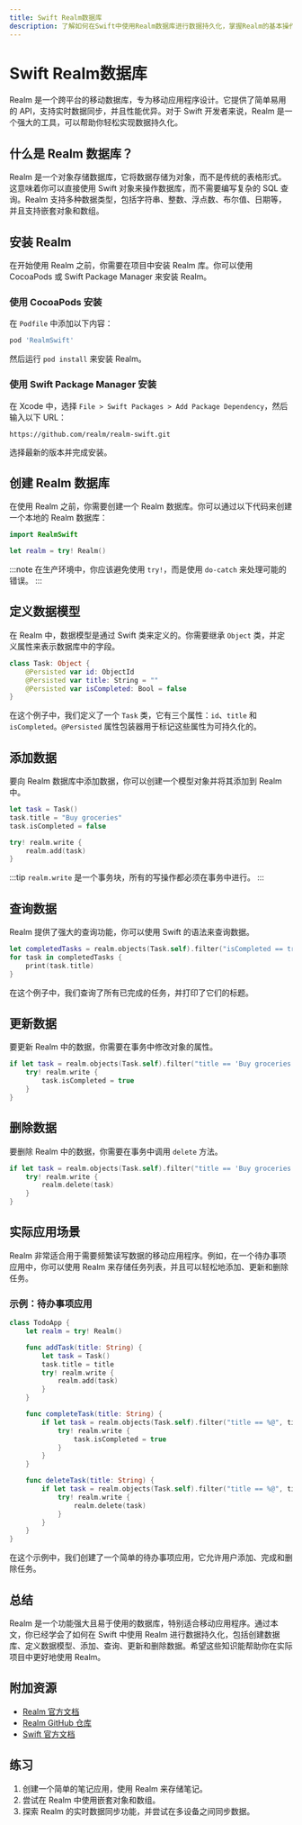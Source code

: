 ```yaml
---
title: Swift Realm数据库
description: 了解如何在Swift中使用Realm数据库进行数据持久化，掌握Realm的基本操作和实际应用场景。
---
```


# Swift Realm数据库

Realm 是一个跨平台的移动数据库，专为移动应用程序设计。它提供了简单易用的 API，支持实时数据同步，并且性能优异。对于 Swift 开发者来说，Realm 是一个强大的工具，可以帮助你轻松实现数据持久化。

## 什么是 Realm 数据库？

Realm 是一个对象存储数据库，它将数据存储为对象，而不是传统的表格形式。这意味着你可以直接使用 Swift 对象来操作数据库，而不需要编写复杂的 SQL 查询。Realm 支持多种数据类型，包括字符串、整数、浮点数、布尔值、日期等，并且支持嵌套对象和数组。

## 安装 Realm

在开始使用 Realm 之前，你需要在项目中安装 Realm 库。你可以使用 CocoaPods 或 Swift Package Manager 来安装 Realm。

### 使用 CocoaPods 安装

在 `Podfile` 中添加以下内容：

```ruby
pod 'RealmSwift'
```

然后运行 `pod install` 来安装 Realm。

### 使用 Swift Package Manager 安装

在 Xcode 中，选择 `File > Swift Packages > Add Package Dependency`，然后输入以下 URL：

```
https://github.com/realm/realm-swift.git
```

选择最新的版本并完成安装。

## 创建 Realm 数据库

在使用 Realm 之前，你需要创建一个 Realm 数据库。你可以通过以下代码来创建一个本地的 Realm 数据库：

```swift
import RealmSwift

let realm = try! Realm()
```

:::note
在生产环境中，你应该避免使用 `try!`，而是使用 `do-catch` 来处理可能的错误。
:::

## 定义数据模型

在 Realm 中，数据模型是通过 Swift 类来定义的。你需要继承 `Object` 类，并定义属性来表示数据库中的字段。

```swift
class Task: Object {
    @Persisted var id: ObjectId
    @Persisted var title: String = ""
    @Persisted var isCompleted: Bool = false
}
```

在这个例子中，我们定义了一个 `Task` 类，它有三个属性：`id`、`title` 和 `isCompleted`。`@Persisted` 属性包装器用于标记这些属性为可持久化的。

## 添加数据

要向 Realm 数据库中添加数据，你可以创建一个模型对象并将其添加到 Realm 中。

```swift
let task = Task()
task.title = "Buy groceries"
task.isCompleted = false

try! realm.write {
    realm.add(task)
}
```

:::tip
`realm.write` 是一个事务块，所有的写操作都必须在事务中进行。
:::

## 查询数据

Realm 提供了强大的查询功能，你可以使用 Swift 的语法来查询数据。

```swift
let completedTasks = realm.objects(Task.self).filter("isCompleted == true")
for task in completedTasks {
    print(task.title)
}
```

在这个例子中，我们查询了所有已完成的任务，并打印了它们的标题。

## 更新数据

要更新 Realm 中的数据，你需要在事务中修改对象的属性。

```swift
if let task = realm.objects(Task.self).filter("title == 'Buy groceries'").first {
    try! realm.write {
        task.isCompleted = true
    }
}
```

## 删除数据

要删除 Realm 中的数据，你需要在事务中调用 `delete` 方法。

```swift
if let task = realm.objects(Task.self).filter("title == 'Buy groceries'").first {
    try! realm.write {
        realm.delete(task)
    }
}
```

## 实际应用场景

Realm 非常适合用于需要频繁读写数据的移动应用程序。例如，在一个待办事项应用中，你可以使用 Realm 来存储任务列表，并且可以轻松地添加、更新和删除任务。

### 示例：待办事项应用

```swift
class TodoApp {
    let realm = try! Realm()

    func addTask(title: String) {
        let task = Task()
        task.title = title
        try! realm.write {
            realm.add(task)
        }
    }

    func completeTask(title: String) {
        if let task = realm.objects(Task.self).filter("title == %@", title).first {
            try! realm.write {
                task.isCompleted = true
            }
        }
    }

    func deleteTask(title: String) {
        if let task = realm.objects(Task.self).filter("title == %@", title).first {
            try! realm.write {
                realm.delete(task)
            }
        }
    }
}
```

在这个示例中，我们创建了一个简单的待办事项应用，它允许用户添加、完成和删除任务。

## 总结

Realm 是一个功能强大且易于使用的数据库，特别适合移动应用程序。通过本文，你已经学会了如何在 Swift 中使用 Realm 进行数据持久化，包括创建数据库、定义数据模型、添加、查询、更新和删除数据。希望这些知识能帮助你在实际项目中更好地使用 Realm。

## 附加资源

- [Realm 官方文档](https://docs.mongodb.com/realm/sdk/swift/)
- [Realm GitHub 仓库](https://github.com/realm/realm-swift)
- [Swift 官方文档](https://developer.apple.com/documentation/swift)

## 练习

1. 创建一个简单的笔记应用，使用 Realm 来存储笔记。
2. 尝试在 Realm 中使用嵌套对象和数组。
3. 探索 Realm 的实时数据同步功能，并尝试在多设备之间同步数据。